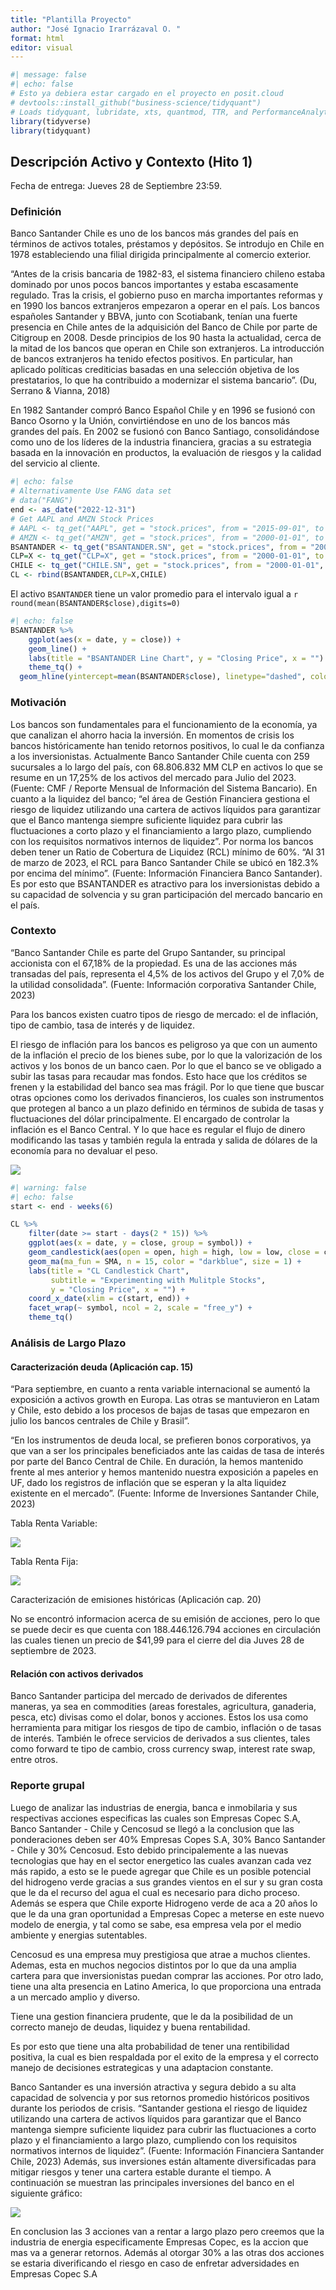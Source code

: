 ```yaml
---
title: "Plantilla Proyecto"
author: "José Ignacio Irarrázaval O. "
format: html
editor: visual
---
```


```r
#| message: false
#| echo: false
# Esto ya debiera estar cargado en el proyecto en posit.cloud
# devtools::install_github("business-science/tidyquant")
# Loads tidyquant, lubridate, xts, quantmod, TTR, and PerformanceAnalytics
library(tidyverse)
library(tidyquant)  
```

## Descripción Activo y Contexto (Hito 1)

Fecha de entrega: Jueves 28 de Septiembre 23:59.

### Definición

Banco Santander Chile es uno de los bancos más grandes del país en términos de activos totales, préstamos y depósitos. Se introdujo en Chile en 1978 estableciendo una filial dirigida principalmente al comercio exterior.

"Antes de la crisis bancaria de 1982-83, el sistema financiero chileno estaba dominado por unos pocos bancos importantes y estaba escasamente regulado. Tras la crisis, el gobierno puso en marcha importantes reformas y en 1990 los bancos extranjeros empezaron a operar en el país. Los bancos españoles Santander y BBVA, junto con Scotiabank, tenían una fuerte presencia en Chile antes de la adquisición del Banco de Chile por parte de Citigroup en 2008. Desde principios de los 90 hasta la actualidad, cerca de la mitad de los bancos que operan en Chile son extranjeros. La introducción de bancos extranjeros ha tenido efectos positivos. En particular, han aplicado políticas crediticias basadas en una selección objetiva de los prestatarios, lo que ha contribuido a modernizar el sistema bancario". (Du, Serrano & Vianna, 2018)

En 1982 Santander compró Banco Español Chile y en 1996 se fusionó con Banco Osorno y la Unión, convirtiéndose en uno de los bancos más grandes del país. En 2002 se fusionó con Banco Santiago, consolidándose como uno de los líderes de la industria financiera, gracias a su estrategia basada en la innovación en productos, la evaluación de riesgos y la calidad del servicio al cliente.

```r
#| echo: false
# Alternativamente Use FANG data set
# data("FANG") 
end <- as_date("2022-12-31")
# Get AAPL and AMZN Stock Prices
# AAPL <- tq_get("AAPL", get = "stock.prices", from = "2015-09-01", to = end)
# AMZN <- tq_get("AMZN", get = "stock.prices", from = "2000-01-01", to = end)
BSANTANDER <- tq_get("BSANTANDER.SN", get = "stock.prices", from = "2000-01-01", to = end)
CLP=X <- tq_get("CLP=X", get = "stock.prices", from = "2000-01-01", to = end)
CHILE <- tq_get("CHILE.SN", get = "stock.prices", from = "2000-01-01", to = end)
CL <- rbind(BSANTANDER,CLP=X,CHILE)
```

El activo `BSANTANDER` tiene un valor promedio para el intervalo igual a `r round(mean(BSANTANDER$close),digits=0)`

```r
#| echo: false
BSANTANDER %>%
    ggplot(aes(x = date, y = close)) +
    geom_line() +
    labs(title = "BSANTANDER Line Chart", y = "Closing Price", x = "") + 
    theme_tq() +
  geom_hline(yintercept=mean(BSANTANDER$close), linetype="dashed", color = "red")
```

### Motivación

Los bancos son fundamentales para el funcionamiento de la economía, ya que canalizan el ahorro hacia la inversión. En momentos de crisis los bancos históricamente han tenido retornos positivos, lo cual le da confianza a los inversionistas. Actualmente Banco Santander Chile cuenta con 259 sucursales a lo largo del país, con 68.806.832 MM CLP en activos lo que se resume en un 17,25% de los activos del mercado para Julio del 2023. (Fuente: CMF / Reporte Mensual de Información del Sistema Bancario). En cuanto a la liquidez del banco; "el área de Gestión Financiera gestiona el riesgo de liquidez utilizando una cartera de activos líquidos para garantizar que el Banco mantenga siempre suficiente liquidez para cubrir las fluctuaciones a corto plazo y el financiamiento a largo plazo, cumpliendo con los requisitos normativos internos de liquidez". Por norma los bancos deben tener un Ratio de Cobertura de Liquidez (RCL) mínimo de 60%. "Al 31 de marzo de 2023, el RCL para Banco Santander Chile se ubicó en 182.3% por encima del mínimo". (Fuente: Información Financiera Banco Santander). Es por esto que BSANTANDER es atractivo para los inversionistas debido a su capacidad de solvencia y su gran participación del mercado bancario en el país.

### Contexto

"Banco Santander Chile es parte del Grupo Santander, su principal accionista con el 67,18% de la propiedad. Es una de las acciones más transadas del país, representa el 4,5% de los activos del Grupo y el 7,0% de la utilidad consolidada". (Fuente: Información corporativa Santander Chile, 2023)

Para los bancos existen cuatro tipos de riesgo de mercado: el de inflación, tipo de cambio, tasa de interés y de liquidez.

El riesgo de inflación para los bancos es peligroso ya que con un aumento de la inflación el precio de los bienes sube, por lo que la valorización de los activos y los bonos de un banco caen. Por lo que el banco se ve obligado a subir las tasas para recaudar mas fondos. Esto hace que los créditos se frenen y la estabilidad del banco sea mas frágil. Por lo que tiene que buscar otras opciones como los derivados financieros, los cuales son instrumentos que protegen al banco a un plazo definido en términos de subida de tasas y fluctuaciones del dólar principalmente. El encargado de controlar la inflación es el Banco Central. Y lo que hace es regular el flujo de dinero modificando las tasas y también regula la entrada y salida de dólares de la economía para no devaluar el peso.

![](resumen%20derivados.jpg)

```r
#| warning: false
#| echo: false
start <- end - weeks(6)

CL %>%
    filter(date >= start - days(2 * 15)) %>%
    ggplot(aes(x = date, y = close, group = symbol)) +
    geom_candlestick(aes(open = open, high = high, low = low, close = close)) +
    geom_ma(ma_fun = SMA, n = 15, color = "darkblue", size = 1) +
    labs(title = "CL Candlestick Chart", 
         subtitle = "Experimenting with Mulitple Stocks",
         y = "Closing Price", x = "") + 
    coord_x_date(xlim = c(start, end)) +
    facet_wrap(~ symbol, ncol = 2, scale = "free_y") +
    theme_tq()
```

### Análisis de Largo Plazo

#### Caracterización deuda (Aplicación cap. 15)

"Para septiembre, en cuanto a renta variable internacional se aumentó la exposición a activos growth en Europa. Las otras se mantuvieron en Latam y Chile, esto debido a los procesos de bajas de tasas que empezaron en julio los bancos centrales de Chile y Brasil".

"En los instrumentos de deuda local, se prefieren bonos corporativos, ya que van a ser los principales beneficiados ante las caidas de tasa de interés por parte del Banco Central de Chile. En duración, la hemos mantenido frente al mes anterior y hemos mantenido nuestra exposición a papeles en UF, dado los registros de inflación que se esperan y la alta liquidez existente en el mercado". (Fuente: Informe de Inversiones Santander Chile, 2023)

Tabla Renta Variable:

![](wasaaaaaa.png)

Tabla Renta Fija:

![](oeoaoaoaoaoaoa.png)

Caracterización de emisiones históricas (Aplicación cap. 20)

No se encontró informacion acerca de su emisión de acciones, pero lo que se puede decir es que cuenta con 188.446.126.794 acciones en circulación las cuales tienen un precio de \$41,99 para el cierre del dia Juves 28 de septiembre de 2023.

#### Relación con activos derivados

Banco Santander participa del mercado de derivados de diferentes maneras, ya sea en commodities (areas forestales, agricultura, ganaderia, pesca, etc) divisas como el dolar, bonos y acciones. Estos los usa como herramienta para mitigar los riesgos de tipo de cambio, inflación o de tasas de interés. También le ofrece servicios de derivados a sus clientes, tales como forward te tipo de cambio, cross currency swap, interest rate swap, entre otros.

### Reporte grupal

Luego de analizar las industrias de energia, banca e inmobilaria y sus respectivas acciones especificas las cuales son Empresas Copec S.A, Banco Santander - Chile y Cencosud se llegó a la conclusion que las ponderaciones deben ser 40% Empresas Copes S.A, 30% Banco Santander - Chile y 30% Cencosud. Esto debido principalemente a las nuevas tecnologias que hay en el sector energetico las cuales avanzan cada vez más rapido, a esto se le puede agregar que Chile es un posible potencial del hidrogeno verde gracias a sus grandes vientos en el sur y su gran costa que le da el recurso del agua el cual es necesario para dicho proceso. Además se espera que Chile exporte Hidrogeno verde de aca a 20 años lo que le da una gran oportunidad a Empresas Copec a meterse en este nuevo modelo de energia, y tal como se sabe, esa empresa vela por el medio ambiente y energias sutentables.

Cencosud es una empresa muy prestigiosa que atrae a muchos clientes. Ademas, esta en muchos negocios distintos por lo que da una amplia cartera para que inversionistas puedan comprar las acciones. Por otro lado, tiene una alta presencia en Latino America, lo que proporciona una entrada a un mercado amplio y diverso.

Tiene una gestion financiera prudente, que le da la posibilidad de un correcto manejo de deudas, liquidez y buena rentabilidad.

Es por esto que tiene una alta probabilidad de tener una rentibilidad positiva, la cual es bien respaldada por el exito de la empresa y el correcto manejo de decisiones estrategicas y una adaptacion constante.

Banco Santander es una inversión atractiva y segura debido a su alta capacidad de solvencia y por sus retornos promedio históricos positivos durante los periodos de crisis. "Santander gestiona el riesgo de liquidez utilizando una cartera de activos líquidos para garantizar que el Banco mantenga siempre suficiente liquidez para cubrir las fluctuaciones a corto plazo y el financiamiento a largo plazo, cumpliendo con los requisitos normativos internos de liquidez". (Fuente: Información Financiera Santander Chile, 2023) Además, sus inversiones están altamente diversificadas para mitigar riesgos y tener una cartera estable durante el tiempo. A continuación se muestran las principales inversiones del banco en el siguiente gráfico:

![](Imagen%20de%20WhatsApp%202023-09-28%20a%20las%2013.24.03_43e7d919.jpg)

En conclusion las 3 acciones van a rentar a largo plazo pero creemos que la industria de energia especificamente Empresas Copec, es la accion que mas va a generar retornos. Además al otorgar 30% a las otras dos acciones se estaria diverificando el riesgo en caso de enfretar adversidades en Empresas Copec S.A
